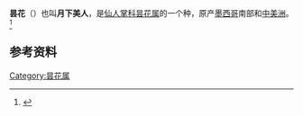 {{Distinguish|优昙花}}
{{About|植物昙花|2020年电子游戏|昙花 (游戏)}}
{{Speciesbox
|image =3 blooms of Epiphyllum oxypetalum.jpg
|genus = Epiphyllum
|species = oxypetalum
|authority = ([[DC.|DC.]]) [[Haw.|Haw.]]
|synonyms =*''Cactus oxypetalus'' <small>Moc. & Sessé ex DC.</small>
*''Cereus latifrons'' <small>Zucc.</small>
*''Cereus oxypetalus'' <small>DC.</small>
*''Epiphyllum acuminatum'' <small>K.Schum</small>.
*''Epiphyllum grande'' <small>(Lem.) Britton & Rose</small>
*''Epiphyllum latifrons'' <small>(Zucc.) Pfeiff.</small>
*''Epiphyllum oxypetalum'' var. ''purpusii'' <small>(Weing.) Backeb.</small>
*''Epiphyllum purpusii'' <small>(Weing.) F.M.Knuth</small>
*''Phyllocactus acuminatus'' <small>(K.Schum.) K.Schum.</small>
*''Phyllocactus grandis'' <small>Lem.</small>
*''Phyllocactus guyanensis'' <small>Brongn. ex Labour.</small>
*''Phyllocactus latifrons'' <small>(Zucc.) Link ex Walp.</small>
*''Phyllocactus oxypetalus'' <small>(Moc. & Sessé ex DC.) Link</small>
*''Phyllocactus purpusii'' <small>Weing.</small>
|synonyms_ref = <ref name="Kew" />
}}

'''昙花'''（{{lang-xm|Epiphyllum oxypetalum}}）也叫'''月下美人'''，是[[仙人掌科|仙人掌科]][[昙花属|昙花属]]的一个种，原产[[墨西哥|墨西哥]]南部和[[中美洲|中美洲]]。<ref name="Kew">{{Cite web|title=''Epiphyllum oxypetalum'' (DC.) Haw.|url=http://powo.science.kew.org/taxon/urn:lsid:ipni.org:names:132938-1|access-date=2021-05-09|work=Plants of the World Online|publisher=Kew Science|archive-date=2021-11-14|archive-url=https://web.archive.org/web/20211114204721/http://powo.science.kew.org/taxon/urn:lsid:ipni.org:names:132938-1|dead-url=no}}</ref>

== 参考资料 ==
{{Reflist}}

{{Taxonbar}}

[[Category:昙花属|Category:昙花属]]